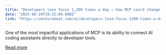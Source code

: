 ```yaml
---
title: "Developers lose focus 1,200 times a day — how MCP could change that"
date: "2025-08-24T19:15:00.000Z"
link: "https://venturebeat.com/ai/developers-lose-focus-1200-times-a-day-how-mcp-could-change-that/"
---
```


One of the most impactful applications of MCP is its ability to connect AI coding assistants directly to developer tools.

[Read more](https://venturebeat.com/ai/developers-lose-focus-1200-times-a-day-how-mcp-could-change-that/)
